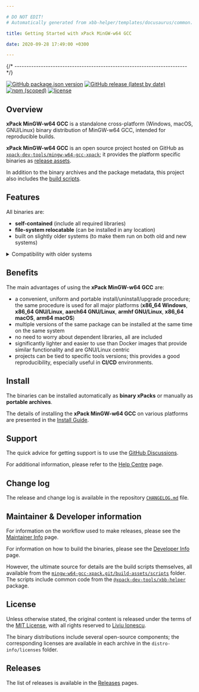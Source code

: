 ```yaml
---

# DO NOT EDIT!
# Automatically generated from xbb-helper/templates/docusaurus/common.

title: Getting Started with xPack MinGW-w64 GCC

date: 2020-09-28 17:49:00 +0300

---
```



{/* ------------------------------------------------------------------------ */}

[![GitHub package.json version](https://img.shields.io/github/package-json/v/xpack-dev-tools/mingw-w64-gcc-xpack)](https://github.com/xpack-dev-tools/mingw-w64-gcc-xpack/blob/xpack/package.json)
[![GitHub release (latest by date)](https://img.shields.io/github/v/release/xpack-dev-tools/mingw-w64-gcc-xpack)](https://github.com/xpack-dev-tools/mingw-w64-gcc-xpack/releases/)
[![npm (scoped)](https://img.shields.io/npm/v/@xpack-dev-tools/mingw-w64-gcc.svg?color=blue)](https://www.npmjs.com/package/@xpack-dev-tools/mingw-w64-gcc/)
[![license](https://img.shields.io/github/license/xpack-dev-tools/mingw-w64-gcc-xpack)](https://github.com/xpack-dev-tools/mingw-w64-gcc-xpack/blob/xpack/LICENSE)

## Overview

**xPack MinGW-w64 GCC** is a standalone cross-platform (Windows, macOS, GNU/Linux)
binary distribution of MinGW-w64 GCC,
intended for reproducible builds.

<Overview/>

**xPack MinGW-w64 GCC** is an open source project hosted on GitHub as
[`xpack-dev-tools/mingw-w64-gcc-xpack`](https://github.com/xpack-dev-tools/mingw-w64-gcc-xpack);
it provides the platform specific binaries as
[release assets](https://github.com/xpack-dev-tools/mingw-w64-gcc-xpack/releases).

In addition to the binary archives and the package metadata,
this project also includes the
[build scripts](https://github.com/xpack-dev-tools/mingw-w64-gcc-xpack/tree/xpack/scripts).

<UpgradeNotice/>

## Features

All binaries are:

- **self-contained** (include all required libraries)
- **file-system relocatable** (can be installed in any location)
- built on slightly older systems (to make them run on both old and new systems)

<details>
<summary>Compatibility with older systems</summary>

Given that most operating systems maintain significant compatibility
with older versions, building an application on an older system ensures
that the same binary can run on newer versions. Conversely, building an
application on a newer system may utilize library features that are
not available in older versions, making backward compatibility less
feasible.

</details>

## Benefits

The main advantages of using the **xPack MinGW-w64 GCC** are:

- a convenient, uniform and portable install/uninstall/upgrade procedure;
  the same procedure is used for all major
  platforms (**x86_64 Windows**,
  **x86_64 GNU/Linux**,
  **aarch64 GNU/Linux**,
  **armhf GNU/Linux**,
  **x86_64 macOS**,
  **arm64 macOS**)
- multiple versions of the same package can be installed at the same time on
  the same system
- no need to worry about dependent libraries, all are included
- significantly lighter and easier to use than Docker images that provide
  similar functionality and are GNU/Linux centric
- projects can be tied to specific tools versions; this provides a good
  reproducibility, especially useful in **CI/CD** environments.

<Compatibility/>

## Install

The binaries can be installed automatically as **binary xPacks** or manually as
**portable archives**.

The details of installing the **xPack MinGW-w64 GCC** on various platforms are
presented in the
[Install Guide](/docs/install/).

<Documentation/>

<ReleaseSchedule/>

## Support

The quick advice for getting support is to use the
[GitHub Discussions](https://github.com/xpack-dev-tools/mingw-w64-gcc-xpack/discussions/).

For additional information, please refer to the
[Help Centre](/docs/support/) page.

## Change log

The release and change log is available in the repository
[`CHANGELOG.md`](https://github.com/xpack-dev-tools/mingw-w64-gcc-xpack/blob/xpack/CHANGELOG.md) file.

## Maintainer & Developer information

For information on the workflow used to make releases, please see the
[Maintainer Info](/docs/maintainer/) page.

For information on how to build the binaries, please see the
[Developer Info](/docs/developer/) page.

However, the ultimate source for details are the build scripts themselves,
all available from the
[`mingw-w64-gcc-xpack.git/build-assets/scripts`](https://github.com/xpack-dev-tools/mingw-w64-gcc-xpack/tree/xpack/build-assets/scripts/)
folder. The scripts include common code from the [`@xpack-dev-tools/xbb-helper`](https://github.com/xpack-dev-tools/xbb-helper-xpack) package.

## License

Unless otherwise stated, the original content is released under the terms of the
[MIT License](https://opensource.org/licenses/mit/),
with all rights reserved to
[Liviu Ionescu](https://github.com/ilg-ul).

The binary distributions include several open-source components; the
corresponding licenses are available in each archive in the
`distro-info/licenses` folder.

## Releases

The list of releases is available in the [Releases](/docs/releases/) pages.

<More/>
